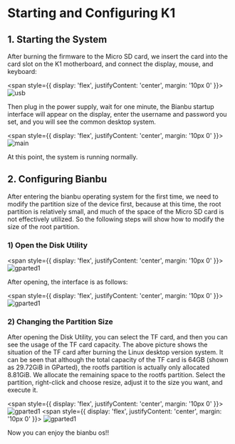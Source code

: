 # Starting and Configuring K1
## 1. Starting the System
After burning the firmware to the Micro SD card, we insert the card into the card slot on the K1 motherboard, and connect the display, mouse, and keyboard:

<span style={{
display: 'flex',
justifyContent: 'center',
margin: '10px 0'
}}>
![usb](/img/k1/getting-started/peripherals/usb_connect.png)
</span>

Then plug in the power supply, wait for one minute, the Bianbu startup interface will appear on the display, enter the username and password you set, and you will see the common desktop system.

<span style={{
display: 'flex',
justifyContent: 'center',
margin: '10px 0'
}}>
![main](/img/k1/os/bianbuos-en.png)
</span>

At this point, the system is running normally.
## 2. Configuring Bianbu
After entering the bianbu operating system for the first time, we need to modify the partition size of the device first, because at this time, the root partition is relatively small, and much of the space of the Micro SD card is not effectively utilized. So the following steps will show how to modify the size of the root partition.
### 1) Open the Disk Utility

<span style={{
display: 'flex',
justifyContent: 'center',
margin: '10px 0'
}}>
![gparted1](/img/k1/getting-started/resize/tools-en.png)
</span>

After opening, the interface is as follows:

<span style={{
display: 'flex',
justifyContent: 'center',
margin: '10px 0'
}}>
![gparted1](/img/k1/software/resize/gpart-en.png)
</span>
### 2) Changing the Partition Size
After opening the Disk Utility, you can select the TF card, and then you can see the usage of the TF card capacity.
The above picture shows the situation of the TF card after burning the Linux desktop version system. It can be seen that although the total capacity of the TF card is 64GB (shown as 29.72GiB in GParted), the rootfs partition is actually only allocated 8.81GiB. We allocate the remaining space to the rootfs partition.
Select the partition, right-click and choose resize, adjust it to the size you want, and execute it.

<span style={{
display: 'flex',
justifyContent: 'center',
margin: '10px 0'
}}>
![gparted1](/img/k1/software/resize/gpart1-en.png)
</span>
<span style={{
display: 'flex',
justifyContent: 'center',
margin: '10px 0'
}}>
![gparted1](/img/k1/software/resize/gpart2-en.png)
</span>

Now you can enjoy the bianbu os!!